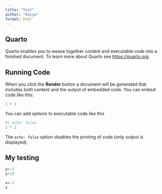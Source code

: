 ```yaml
---
title: "Test"
author: "Kavya"
format: html
---
```


## Quarto

Quarto enables you to weave together content and executable code into a finished document. To learn more about Quarto see <https://quarto.org>.

## Running Code

When you click the **Render** button a document will be generated that includes both content and the output of embedded code. You can embed code like this:

```r
1 + 1
```

You can add *options* to executable code like this 

```r
#| echo: false
2 * 2
```

The *`echo: false`* option disables the printing of code (only output is displayed).

## My testing

```r
y<-5
y+19

```
```r
x<-2
x
```

